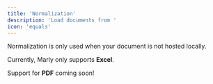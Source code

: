 ```yaml
---
title: 'Normalization'
description: 'Load documents from '
icon: 'equals'
---
```


Normalization is only used when your document is not hosted locally.

Currently, Marly only supports **Excel**.

Support for **PDF** coming soon!